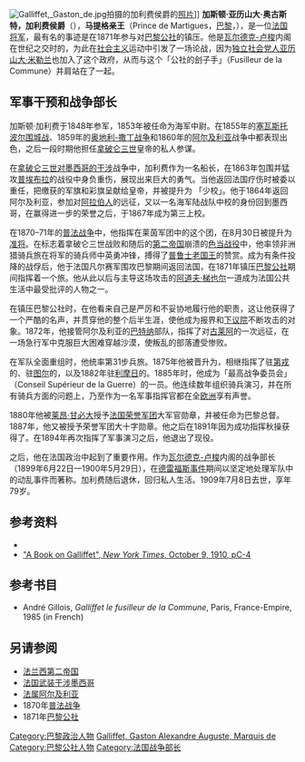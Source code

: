 {{Multiple issues|
{{Expand language|1=fr|time=2020-09-21T02:18:30+00:00}}
{{Refimprove|time=2020-09-21T02:18:30+00:00}}
{{Rough translation|time=2020-09-21T02:18:30+00:00}}
{{Orphan|time=2020-09-21T02:18:30+00:00}}
}}
[[Image:Galliffet,_Gaston_de.jpg|thumb]]拍摄的加利费侯爵的[[照片|照片]]]]
'''加斯顿·亚历山大·奥古斯特，加利费侯爵'''（{{lang-fr|'''Gaston Alexandre Auguste, Marquis de Galliffet'''}}），'''马提格亲王'''（Prince de Martigues，[[巴黎|巴黎]]，{{bd|1830年|1月23日|1909年|7月8日}}），是一位[[法兰西人|法国]][[将军|将军]]，最有名的事迹是在1871年参与对[[巴黎公社|巴黎公社]]的镇压。他是[[皮埃尔·瓦尔德克-卢梭|瓦尔德克-卢梭]]内阁在世纪之交时的{{link-en|战争部长|Minister of the Armed Forces (France)}}，为此在[[社会主义|社会主义]]运动中引发了一场论战，因为[[工人国际法国支部|独立社会党人]][[亚历山大·米勒兰|亚历山大·米勒兰]]也加入了这个政府，从而与这个「公社的刽子手」（Fusilleur de la Commune）并肩站在了一起。

== 军事干预和战争部长 ==
加斯顿·加利费于1848年参军，1853年被任命为海军中尉。在1855年的[[塞瓦斯托波尔围城战_(1854年—1855年)|塞瓦斯托波尔围城战]]、1859年的[[第二次意大利独立战争|奥地利-撒丁战争]]和1860年的[[阿尔及利亚|阿尔及利亚]]战争中都表现出色，之后一段时期他担任[[拿破仑三世|拿破仑三世]]皇帝的私人参谋。

在[[法国武装干涉墨西哥|拿破仑三世对墨西哥的干涉]]战争中，加利费作为一名船长，在1863年包围并猛攻[[普埃布拉|普埃布拉]]的战役中身负重伤，展现出来巨大的勇气。当他返回法国疗伤时被委以重任，把缴获的军旗和彩旗呈献给皇帝，并被提升为 「少校」。他于1864年返回阿尔及利亚，参加对[[阿拉伯人|阿拉伯人]]的远征，又以一名海军陆战队中校的身份回到墨西哥，在赢得进一步的荣誉之后，于1867年成为第三{{link-en|非洲猎骑兵|Chasseurs d'Afrique}}上校。

在1870–71年的[[普法战争|普法战争]]中，他指挥在莱茵军团中的这个团，在8月30日被提升为[[准将|准将]]。在标志着拿破仑三世战败和随后的[[法兰西第二帝国|第二帝国]]崩溃的[[色当战役|色当战役]]中，他率领非洲猎骑兵旅在{{link-en|玛格丽特|Jean Auguste Margueritte}}将军的骑兵师中英勇冲锋，搏得了[[普鲁士|普鲁士]][[威廉一世_(德国)|老国王]]的赞赏。成为有条件投降的战俘后，他于法国凡尔赛军围攻巴黎期间返回法国，在1871年镇压[[巴黎公社|巴黎公社]]期间指挥着一个旅。他从此以后与主导这场攻击的[[阿道夫·梯也尔|阿道夫·梯也尔]]一道成为法国公共生活中最受批评的人物之一。

在镇压巴黎公社时，在他看来自己是严厉和不妥协地履行他的职责，这让他获得了一个严酷的名声，并贯穿他的整个后半生涯，使他成为报界和[[国民议会_(法国)|下议院]]不断攻击的对象。1872年，他接管阿尔及利亚的[[巴特纳|巴特纳]]部队，指挥了对[[古莱阿|古莱阿]]的一次远征，在一场急行军中克服巨大困难穿越沙漠，使叛乱的部落遭受惨败。

在军队全面重组时，他统率第31步兵旅。1875年他被晋升为{{link-en|分区将军|General de Division}}，相继指挥了驻[[第戎|第戎]]的{{link-en|第15步兵师|15th Infantry Division (France)}}、驻[[图尔|图尔]]的{{link-en|第9军团|9th Army Corps (France)}}，以及1882年驻[[利摩日|利摩日]]的{{link-en|第12军团 (法国)|12th Army Corps (France)|第12军团}}。1885年时，他成为「最高战争委员会」（Conseil Supérieur de la Guerre）的一员。他连续数年组织骑兵演习，并在所有骑兵方面的问题上，乃至作为一名军事指挥官都在全[[欧洲|欧洲]]享有声誉。

1880年他被[[莱昂·甘必大|莱昂·甘必大]]授予[[法国荣誉军团勋章|法国荣誉军团]]大军官勋章，并被任命为巴黎总督。1887年，他又被授予荣誉军团大十字勋章。他之后在1891年因为成功指挥秋操获得了{{link-en|军功勋章|Médaille militaire}}。在1894年再次指挥了军事演习之后，他退出了现役。

之后，他在法国政治中起到了重要作用。作为[[皮埃尔·瓦尔德克-卢梭|瓦尔德克-卢梭]]内阁的战争部长（1899年6月22日—1900年5月29日），在[[德雷福斯事件|德雷福斯事件]]期间以坚定地处理军队中的动乱事件而著称。加利费随后退休，回归私人生活。1909年7月8日去世，享年79岁。

==参考资料==
*{{1911|wstitle=Galliffet, Gaston Alexandre Auguste, Marquis de|volume=11|page=419}}
*[https://timesmachine.nytimes.com/timesmachine/1910/10/09/102048713.pdf "A Book on Galliffet", ''New York Times'', October 9, 1910, pC-4] {{Wayback|url=https://timesmachine.nytimes.com/timesmachine/1910/10/09/102048713.pdf |date=20210831200706 }}

== 参考书目 ==
*André Gillois, ''Galliffet le fusilleur de la Commune'', Paris, France-Empire, 1985 (in French)

== 另请参阅 ==
*[[法兰西第二帝国|法兰西第二帝国]]
*[[法国武装干涉墨西哥|法国武装干涉墨西哥]]
*[[法属阿尔及利亚|法属阿尔及利亚]]
*1870年[[普法战争|普法战争]]
*1871年[[巴黎公社|巴黎公社]]

{{Authority control}}

{{DEFAULTSORT:Galliffet, Marquis de}}

[[Category:巴黎政治人物|Category:巴黎政治人物]]
[[Category:法国将军|Galliffet, Gaston Alexandre Auguste, Marquis de]]
[[Category:巴黎公社人物|Category:巴黎公社人物]]
[[Category:法国战争部长|Category:法国战争部长]]